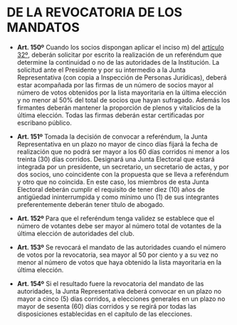 # DE LA REVOCATORIA DE LOS MANDATOS

<div id="art150">
* **Art. 150º**
Cuando los socios dispongan aplicar el inciso m) del [artículo 32º](#art32), deberán solicitar por escrito la realización de un referéndum que determine la continuidad o no de las autoridades de la Institución. La solicitud ante el Presidente y por su intermedio a la Junta Representativa (con copia a Inspección de Personas Jurídicas), deberá estar acompañada por las firmas de un número de socios mayor al número de votos obtenidos por la lista mayoritaria en la última elección y no menor al 50% del total de socios que hayan sufragado. Además los firmantes deberán mantener la proporción de plenos y vitalicios de la última elección. Todas las firmas deberán estar certificadas por escribano público.

* **Art. 151º**
Tomada la decisión de convocar a referéndum, la Junta Representativa en un plazo no mayor de cinco días fijará la fecha de realización que no podrá ser mayor a los 60 días corridos ni menor a los treinta (30) días corridos. Designará una Junta Electoral que estará integrada por un presidente, un secretario, un secretario de actas, y por dos socios, uno coincidente con la propuesta que se lleva a referéndum y otro que no coincida. En este caso, los miembros de esta Junta Electoral deberán cumplir el requisito de tener diez (10) años de antigüedad ininterrumpida y como mínimo uno (1) de sus integrantes preferentemente deberán tener título de abogado.

* **Art. 152º**
Para que el referéndum tenga validez se establece que el número de votantes debe ser mayor al número total de votantes de la última elección de autoridades del club.

* **Art. 153º**
Se revocará el mandato de las autoridades cuando el número de votos por la revocatoria, sea mayor al 50 por ciento y a su vez no menor al número de votos que haya obtenido la lista mayoritaria en la última elección.

* **Art. 154º**
Si el resultado fuere la revocatoria del mandato de las autoridades, la Junta Representativa deberá convocar en un plazo no mayor a cinco (5) días corridos, a elecciones generales en un plazo no mayor de sesenta (60) días corridos y se regirá por todas las disposiciones establecidas en el capítulo de las elecciones.
